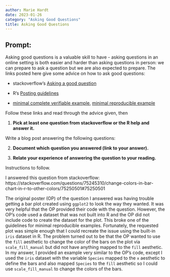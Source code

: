 ```yaml
---
author: Marie Hardt
date: 2023-01-26
category: "Asking Good Questions"
title: Asking Good Questions
---
```


## Prompt:

Asking good questions is a valuable skill to have - asking questions in an online setting is both easier and harder than asking questions in person: we can prepare to ask a question but we are also expected to prepare.
The links posted here give some advice on how to ask good questions:

- stackoverflow's [Asking a good question](http://stackoverflow.com/help/how-to-ask)

- R's [Posting guidelines](https://www.r-project.org/posting-guide.html)

- [minimal complete verifiable example](https://stackoverflow.com/help/mcve), [minimal reproducible example](https://www.tidyverse.org/help/)

Follow these links and read through the advice given, then

1. **Pick at least one question from stackoverflow or the R help and answer it.**

Write a blog post answering the following questions: 

2. **Document which question you answered (link to your answer).**

3. **Relate your experience of answering the question to your reading. **
 

<!--Go to [https://github.com/Stat585-at-ISU/blog](https://github.com/Stat585-at-ISU/blog) for instructions about how to prepare and submit your blog post.-->
Instructions to follow.

I answered this question from stackoverflow: https://stackoverflow.com/questions/75245310/change-colors-in-bar-chart-in-r-to-other-colors/75250501#75250501

The original poster (OP) of the question I answered was having trouble getting a bar plot created using `ggplot2` to look the way they wanted. It was very helpful that the OP provided their code with the question. However, the OP's code used a dataset that was not built into R and the OP did not include code to create the dataset for the plot. This broke one of the guidelines for minimal reproducible examples. Fortunately, the requested plot was simple enough that I could recreate the issue using the built-in `iris` dataset in R. The problem turned out to be that the OP wanted to use the `fill` aesthetic to change the color of the bars on the plot via `scale_fill_manual` but did not have anything mapped to the `fill` aesthetic. In my answer, I provided an example very similar to the OP's code, except I used the `iris` dataset with the variable `Species` mapped to the `x` aesthetic to define the bars and also mapped `Species` to the `fill` aesthetic so I could use `scale_fill_manual` to change the colors of the bars.
